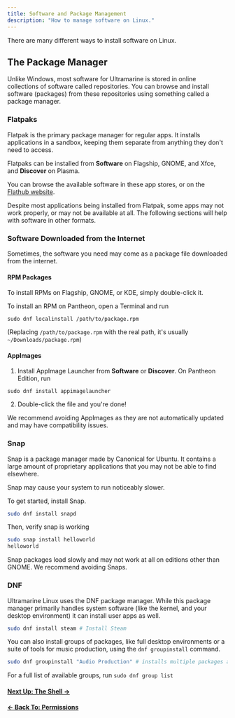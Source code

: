 ```yaml
---
title: Software and Package Management
description: "How to manage software on Linux."
---
```



There are many different ways to install software on Linux.

## The Package Manager

Unlike Windows, most software for Ultramarine is stored in online collections of software called repositories. You can browse and install software (packages) from these repositories using something called a package manager.

### Flatpaks

Flatpak is the primary package manager for regular apps. It installs applications in a sandbox, keeping them separate from anything they don't need to access.

Flatpaks can be installed from **Software** on Flagship, GNOME, and Xfce, and **Discover** on Plasma.

You can browse the available software in these app stores, or on the [Flathub website](https://flathub.org/).

Despite most applications being installed from Flatpak, some apps may not work properly, or may not be available at all. The following sections will help with software in other formats.

### Software Downloaded from the Internet

Sometimes, the software you need may come as a package file downloaded from the internet.

#### RPM Packages

To install RPMs on Flagship, GNOME, or KDE, simply double-click it.

To install an RPM on Pantheon, open a Terminal and run

```
sudo dnf localinstall /path/to/package.rpm
```

(Replacing `/path/to/package.rpm` with the real path, it's usually `~/Downloads/package.rpm`)

#### AppImages

1. Install AppImage Launcher from **Software** or **Discover**. On Pantheon Edition, run

```
sudo dnf install appimagelauncher
```

2. Double-click the file and you're done!

We recommend avoiding AppImages as they are not automatically updated and may have compatibility issues.

### Snap

Snap is a package manager made by Canonical for Ubuntu. It contains a large amount of proprietary applications that you may not be able to find elsewhere.

<Alert type="warning">

Snap may cause your system to run noticeably slower.

</Alert>

To get started, install Snap.

```bash
sudo dnf install snapd
```

Then, verify snap is working

```bash
sudo snap install helloworld
helloworld
```

<Alert type="info">

Snap packages load slowly and may not work at all on editions other than GNOME. We recommend avoiding Snaps.

</Alert>

### DNF

Ultramarine Linux uses the DNF package manager. While this package manager primarily handles system software (like the kernel, and your desktop environment) it can install user apps as well.

```bash
sudo dnf install steam # Install Steam
```

You can also install groups of packages, like full desktop environments or a suite of tools for music production, using the `dnf groupinstall` command.

```bash
sudo dnf groupinstall "Audio Production" # installs multiple packages at once, in this case a suite of music/audio production tools
```

For a full list of available groups, run `sudo dnf group list`

#### [Next Up: The Shell →](/en/linux/shell)

#### [← Back To: Permissions](/en/linux/permissions)
